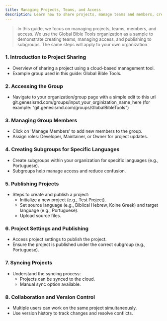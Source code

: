```yaml
---
title: Managing Projects, Teams, and Access
description: Learn how to share projects, manage teams and members, create subgroups, and collaborate effectively. We use the Global Bible Tools organization as a sample throughout.
---
```


<LoomVideo videoId="856a46aeb4f04cb7b20f273639682314" timestamp={0} title="Guide to Sharing and Managing Projects, Teams, and Access" />

> In this guide, we focus on managing projects, teams, members, and access. We use the Global Bible Tools organization as a sample to demonstrate creating teams, managing access, and publishing to subgroups. The same steps will apply to your own organization.

### 1. Introduction to Project Sharing

- Overview of sharing a project using a cloud-based management tool.
- Example group used in this guide: Global Bible Tools.

### 2. Accessing the Group

- Navigate to your organization/group page with a simple edit to this url git.genesisrnd.com/groups/input_your_orginization_name_here 
(for example: "git.genesisrnd.com/groups/GlobalBibleTools")

### 3. Managing Group Members

- Click on 'Manage Members' to add new members to the group.
- Assign roles: Developer, Maintainer, or Owner for project updates.

### 4. Creating Subgroups for Specific Languages

- Create subgroups within your organization for specific languages (e.g., Portuguese).
- Subgroups help manage access and reduce confusion.

### 5. Publishing Projects

- Steps to create and publish a project: 
  - Initialize a new project (e.g., Test Project).
  - Set source language (e.g., Biblical Hebrew, Koine Greek) and target language (e.g., Portuguese).
  - Upload source files.

### 6. Project Settings and Publishing

- Access project settings to publish the project.
- Ensure the project is published under the correct subgroup (e.g., Portuguese).

### 7. Syncing Projects

- Understand the syncing process: 
  - Projects can be synced to the cloud.
  - Manual sync option available.

### 8. Collaboration and Version Control

- Multiple users can work on the same project simultaneously.
- Use version history to track changes and resolve conflicts.